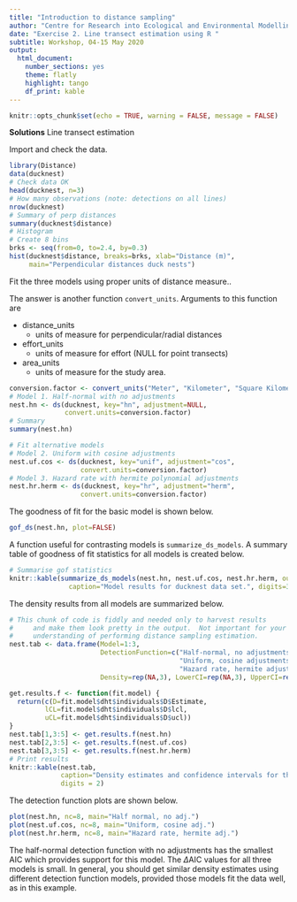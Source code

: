 ---
title: "Introduction to distance sampling"
author: "Centre for Research into Ecological and Environmental Modelling **University of St Andrews**"
date: "Exercise 2. Line transect estimation using R "
subtitle: Workshop, 04-15 May 2020
output:
  html_document:
    number_sections: yes
    theme: flatly
    highlight: tango
    df_print: kable
---

```{r setup, include=FALSE}
knitr::opts_chunk$set(echo = TRUE, warning = FALSE, message = FALSE)
```

<div class="alert  alert-success">
  <strong>Solutions</strong> Line transect estimation
</div>

Import and check the data.

```{r, echo=TRUE, eval=T, fig.width=4, fig.height=4}
library(Distance)
data(ducknest)
# Check data OK
head(ducknest, n=3)
# How many observations (note: detections on all lines)
nrow(ducknest)
# Summary of perp distances
summary(ducknest$distance)
# Histogram 
# Create 8 bins
brks <- seq(from=0, to=2.4, by=0.3)
hist(ducknest$distance, breaks=brks, xlab="Distance (m)",
     main="Perpendicular distances duck nests")
```

Fit the three models using proper units of distance measure.. 

The answer is another function `convert_units`.  Arguments to this function are

- distance_units	
    - units of measure for perpendicular/radial distances
- effort_units	
    - units of measure for effort (NULL for point transects)
- area_units	
    - units of measure for the study area.

```{r, echo=T, eval=T, message=FALSE}
conversion.factor <- convert_units("Meter", "Kilometer", "Square Kilometer")
# Model 1. Half-normal with no adjustments
nest.hn <- ds(ducknest, key="hn", adjustment=NULL,
              convert.units=conversion.factor)
# Summary
summary(nest.hn)

# Fit alternative models
# Model 2. Uniform with cosine adjustments
nest.uf.cos <- ds(ducknest, key="unif", adjustment="cos",
                  convert.units=conversion.factor)
# Model 3. Hazard rate with hermite polynomial adjustments
nest.hr.herm <- ds(ducknest, key="hr", adjustment="herm", 
                  convert.units=conversion.factor)
```

The goodness of fit for the basic model is shown below.

```{r, echo=T, eval=T}
gof_ds(nest.hn, plot=FALSE)
```

A function useful for contrasting models is `summarize_ds_models`.  A summary table of goodness of fit statistics for all models is created below.  

```{r, echo=T, eval=T}
# Summarise gof statistics
knitr::kable(summarize_ds_models(nest.hn, nest.uf.cos, nest.hr.herm, output="plain"), 
               caption="Model results for ducknest data set.", digits=3)
```

The density results from all models are summarized below. 

```{r, echo=F, eval=T}
# This chunk of code is fiddly and needed only to harvest results
#     and make them look pretty in the output.  Not important for your
#     understanding of performing distance sampling estimation.
nest.tab <- data.frame(Model=1:3, 
                       DetectionFunction=c("Half-normal, no adjustments",
                                           "Uniform, cosine adjustments",
                                           "Hazard rate, hermite adjustments "),
                       Density=rep(NA,3), LowerCI=rep(NA,3), UpperCI=rep(NA,3))

get.results.f <- function(fit.model) {   
  return(c(D=fit.model$dht$individuals$D$Estimate,
         lCL=fit.model$dht$individuals$D$lcl,
         uCL=fit.model$dht$individuals$D$ucl))
}
nest.tab[1,3:5] <- get.results.f(nest.hn)
nest.tab[2,3:5] <- get.results.f(nest.uf.cos)
nest.tab[3,3:5] <- get.results.f(nest.hr.herm)
# Print results
knitr::kable(nest.tab, 
             caption="Density estimates and confidence intervals for three fitted models.", 
             digits = 2)
```

The detection function plots are shown below. 

```{r, echo=T, eval=T, out.width="33%", fig.show="hold", fig.width=6, fig.height=6}
plot(nest.hn, nc=8, main="Half normal, no adj.")
plot(nest.uf.cos, nc=8, main="Uniform, cosine adj.")
plot(nest.hr.herm, nc=8, main="Hazard rate, hermite adj.")
```

The half-normal detection function with no adjustments has the smallest AIC which provides support for this model. The $\Delta$AIC values for all three models is small. In general, you should get similar density estimates using different detection function models, provided those models fit the data well, as in this example.

